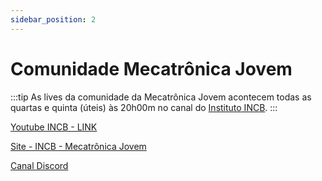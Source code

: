 ```yaml
---
sidebar_position: 2
---
```


# Comunidade Mecatrônica Jovem

:::tip
As lives da comunidade da Mecatrônica Jovem acontecem todas as quartas e quinta (úteis) às 20h00m no canal do [Instituto INCB](https://www.youtube.com/@InstitutoNCBNewtonCBraga).
:::


[Youtube INCB - LINK](https://www.youtube.com/@InstitutoNCBNewtonCBraga)


[Site - INCB - Mecatrônica Jovem](https://newtoncbraga.com.br/revista-incb-eletronica.html?view=article&id=18572&catid=2)


[Canal Discord](https://discord.gg/sHmBawH6dT)


